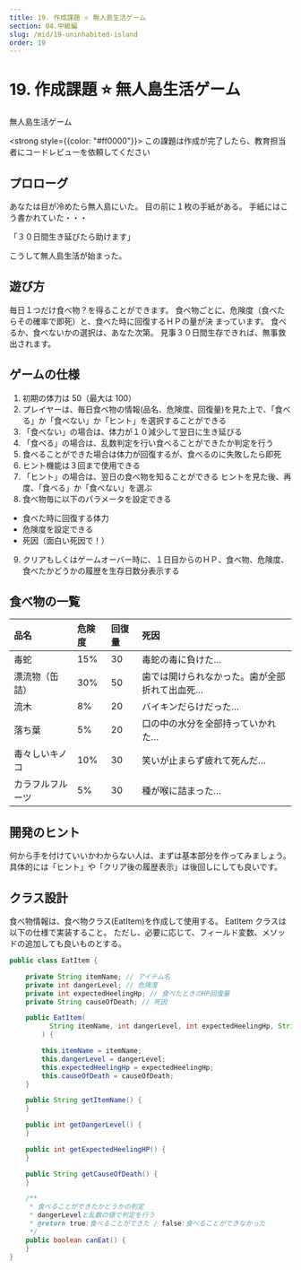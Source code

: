 ```yaml
---
title: 19. 作成課題 ⭐ 無人島生活ゲーム
section: 04.中級編
slug: /mid/19-uninhabited-island
order: 19
---
```


# 19. 作成課題 ⭐ 無人島生活ゲーム

<p className="game-content">無人島生活ゲーム</p>

<strong style={{color: "#ff0000"}}>
  この課題は作成が完了したら、教育担当者にコードレビューを依頼してください
</strong>

## プロローグ

あなたは目が冷めたら無人島にいた。
目の前に１枚の手紙がある。
手紙にはこう書かれていた・・・

「３０日間生き延びたら助けます」

こうして無人島生活が始まった。

## 遊び方

毎日１つだけ食べ物？を得ることができます。
食べ物ごとに、危険度（食べたらその確率で即死）と、食べた時に回復するＨＰの量が決
まっています。
食べるか、食べないかの選択は、あなた次第。
見事３０日間生存できれば、無事救出されます。

## ゲームの仕様

1. 初期の体力は 50（最大は 100）
2. プレイヤーは、毎日食べ物の情報(品名、危険度、回復量)を見た上で、「食べる」か「食べない」か「ヒント」を選択することができる
3. 「食べない」の場合は、体力が１０減少して翌日に生き延びる
4. 「食べる」の場合は、乱数判定を行い食べることができたか判定を行う
5. 食べることができた場合は体力が回復するが、食べるのに失敗したら即死
6. ヒント機能は３回まで使用できる
7. 「ヒント」の場合は、翌日の食べ物を知ることができる
   ヒントを見た後、再度、「食べる」か「食べない」を選ぶ
8. 食べ物毎に以下のパラメータを設定できる

- 食べた時に回復する体力
- 危険度を設定できる
- 死因（面白い死因で！）

9. クリアもしくはゲームオーバー時に、１日目からのＨＰ、食べ物、危険度、食べたかどうかの履歴を生存日数分表示する

## 食べ物の一覧

| 品名             | 危険度 | 回復量 | 死因                                          |
| :--------------- | :----- | :----- | :-------------------------------------------- |
| 毒蛇             | 15%    | 30     | 毒蛇の毒に負けた…                             |
| 漂流物（缶詰）   | 30%    | 50     | 歯では開けられなかった。歯が全部折れて出血死… |
| 流木             | 8%     | 20     | バイキンだらけだった…                         |
| 落ち葉           | 5%     | 20     | 口の中の水分を全部持っていかれた…             |
| 毒々しいキノコ   | 10%    | 30     | 笑いが止まらず疲れて死んだ…                   |
| カラフルフルーツ | 5%     | 30     | 種が喉に詰まった…                             |

## 開発のヒント

何から手を付けていいかわからない人は、まずは基本部分を作ってみましょう。
具体的には「ヒント」や「クリア後の履歴表示」は後回しにしても良いです。

## クラス設計

食べ物情報は、食べ物クラス(EatItem)を作成して使用する。
EatItem クラスは以下の仕様で実装すること。
ただし、必要に応じて、フィールド変数、メソッドの追加しても良いものとする。

```java
public class EatItem {

    private String itemName; // アイテム名
    private int dangerLevel; // 危険度
    private int expectedHeelingHp; // 食べたときのHP回復量
    private String causeOfDeath; // 死因

    public EatItem(
          String itemName, int dangerLevel, int expectedHeelingHp, String causeOfDeath
        ) {

        this.itemName = itemName;
        this.dangerLevel = dangerLevel;
        this.expectedHeelingHp = expectedHeelingHp;
        this.causeOfDeath = causeOfDeath;
    }

    public String getItemName() {
    }

    public int getDangerLevel() {
    }

    public int getExpectedHeelingHP() {
    }

    public String getCauseOfDeath() {
    }

    /**
     * 食べることができたかどうかの判定
     * dangerLevelと乱数の値で判定を行う
     * @return true:食べることができた / false:食べることができなかった
     */
    public boolean canEat() {
    }
}
```
